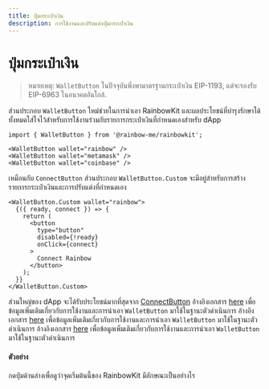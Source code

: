 ```yaml
---
title: ปุ่มกระเป๋าเงิน
description: การใช้งานและปรับแต่งปุ่มกระเป๋าเงิน
---
```


# ปุ่มกระเป๋าเงิน

> หมายเหตุ: `WalletButton` ในปัจจุบันพึ่งพามาตรฐานกระเป๋าเงิน EIP-1193, แต่จะรองรับ EIP-6963 ในอนาคตอันใกล้.

ส่วนประกอบ `WalletButton` ใหม่ช่วยในการนำเอา RainbowKit และผลประโยชน์ที่บำรุงรักษาได้ทั้งหมดใส่ใจไว้สำหรับการใช้งานร่วมกับรายการกระเป๋าเงินที่กำหนดเองสำหรับ dApp

```tsx
import { WalletButton } from '@rainbow-me/rainbowkit';

<WalletButton wallet="rainbow" />
<WalletButton wallet="metamask" />
<WalletButton wallet="coinbase" />
```

เหมือนกับ `ConnectButton` ส่วนประกอบ `WalletButton.Custom` จะมีอยู่สำหรับการสร้างรายการกระเป๋าเงินและการปรับแต่งที่กำหนดเอง

```tsx
<WalletButton.Custom wallet="rainbow">
  {({ ready, connect }) => {
    return (
      <button
        type="button"
        disabled={!ready}
        onClick={connect}
      >
        Connect Rainbow
      </button>
    );
  }}
</WalletButton.Custom>
```

ส่วนใหญ่ของ dApp จะได้รับประโยชน์มากที่สุดจาก [ConnectButton](https://www.rainbowkit.com/docs/connect-button) อ้างอิงเอกสาร [here](https://www.rainbowkit.com/docs/wallet-button) เพื่อข้อมูลเพิ่มเติมเกี่ยวกับการใช้งานและการนำเอา `WalletButton` มาใช้ในฐานะตัวดำเนินการ อ้างอิงเอกสาร [here](https://www.rainbowkit.com/docs/wallet-button) เพื่อข้อมูลเพิ่มเติมเกี่ยวกับการใช้งานและการนำเอา `WalletButton` มาใช้ในฐานะตัวดำเนินการ อ้างอิงเอกสาร [here](https://www.rainbowkit.com/docs/wallet-button) เพื่อข้อมูลเพิ่มเติมเกี่ยวกับการใช้งานและการนำเอา `WalletButton` มาใช้ในฐานะตัวดำเนินการ

#### ตัวอย่าง

กดปุ่มด้านล่างเพื่อดูว่าจุดเริ่มต้นนี้ของ RainbowKit มีลักษณะเป็นอย่างไร

<WalletButtonDemo />
